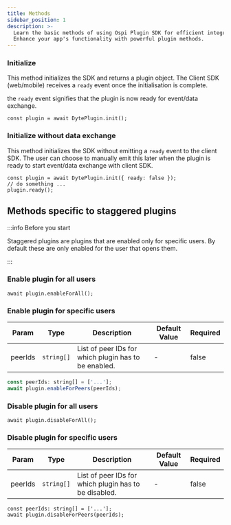 ```yaml
---
title: Methods
sidebar_position: 1
description: >-
  Learn the basic methods of using Ospi Plugin SDK for efficient integration.
  Enhance your app's functionality with powerful plugin methods.
---
```


### Initialize

This method initializes the SDK and returns a plugin object. The Client SDK
(web/mobile) receives a `ready` event once the initialisation is complete.

the `ready` event signifies that the plugin is now ready for event/data
exchange.

```tsx
const plugin = await DytePlugin.init();
```

### Initialize without data exchange

This method initializes the SDK without emitting a `ready` event to the client
SDK. The user can choose to manually emit this later when the plugin is ready to
start event/data exchange with client SDK.

```tsx
const plugin = await DytePlugin.init({ ready: false });
// do something ...
plugin.ready();
```

## Methods specific to staggered plugins

:::info Before you start

Staggered plugins are plugins that are enabled only for specific users. By
default these are only enabled for the user that opens them.

:::

### Enable plugin for all users

```tsx
await plugin.enableForAll();
```

### Enable plugin for specific users

| Param   | Type       | Description                                          | Default Value | Required |
| ------- | ---------- | ---------------------------------------------------- | ------------- | -------- |
| peerIds | `string[]` | List of peer IDs for which plugin has to be enabled. | -             | false    |

```jsx
const peerIds: string[] = ['...'];
await plugin.enableForPeers(peerIds);
```

### Disable plugin for all users

```tsx
await plugin.disableForAll();
```

### Disable plugin for specific users

| Param   | Type       | Description                                           | Default Value | Required |
| ------- | ---------- | ----------------------------------------------------- | ------------- | -------- |
| peerIds | `string[]` | List of peer IDs for which plugin has to be disabled. | -             | false    |

```tsx
const peerIds: string[] = ['...'];
await plugin.disableForPeers(peerIds);
```

<head>
  <title>Plugin SDK Methods</title>
  <meta
    name="description"
    content="Learn the basic methods of using Ospi Plugin SDK for efficient integration. Enhance your app's functionality with powerful plugin methods."
  />
</head>
